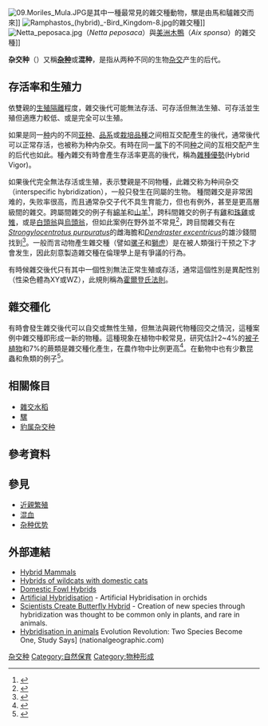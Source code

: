 [[File:09.Moriles_Mula.JPG|thumb]]是其中一種最常見的雜交種動物，騾是由馬和驢雜交而來]]
[[File:Ramphastos_(hybrid)_-Bird_Kingdom-8.jpg|thumb]]的雜交種]]
[[File:Netta_peposaca.jpg|thumb]]（''Netta peposaca''）與[[美洲木鴨|美洲木鴨]]（''Aix sponsa''）的雜交種]]

'''杂交种'''（{{lang-en|hybrid}}）又稱'''[[杂种|杂种]]'''或'''混种'''，是指从两种不同的生物[[杂交|杂交]]产生的后代。

==存活率和生殖力==
依雙親的[[生殖隔離|生殖隔離]]程度，雜交後代可能無法存活、可存活但無法生殖、可存活並生殖但適應力較低、或是完全可以生殖。

如果是同一[[种|种]]内的不同[[亚种|亚种]]、[[品系|品系]]或[[栽培品種|栽培品種]]之间相互交配產生的後代，通常後代可以正常存活，也被称为种内杂交。有時在同一[[属|属]]下的不同[[种|种]]之间的互相交配产生的后代也如此。種內雜交有時會產生存活率更高的後代，稱為[[雜種優勢|雜種優勢]](Hybrid Vigor)。

如果後代完全無法存活或生殖，表示雙親是不同物種，此雜交称为种间杂交（interspecific hybridization），一般只發生在同屬的生物。
種間雜交是非常困难的，失败率很高，而且通常杂交子代不具生育能力，但也有例外，甚至是更高層級間的雜交。跨屬間雜交的例子有[[綿羊|綿羊]]和[[山羊|山羊]]<ref>{{cite journal|author=Kelk, Dawn A.; Gartley, Cathy J.; Buckrell, Brian C.; King, W. Allan |title=The interbreeding of sheep and goats|journal=Canadian Veterinary Journal |date=1997 |volume=38 |pages=235–237 |url=https://www.ncbi.nlm.nih.gov/pmc/articles/PMC1576582/pdf/canvetj00089-0049.pdf |pmc=1576582 |pmid=9105723}}</ref>，跨科間雜交的例子有[[雞|雞]]和[[珠雞|珠雞]]或[[雉|雉]]，或是[[白頭翁|白頭翁]]與[[烏頭翁|烏頭翁]]，但如此案例在野外並不常見<ref>{{cite web |last1=Johnsgard |first1=Paul A. |title=Hybridization & Zoogeographic Patterns in Pheasants |url=http://digitalcommons.unl.edu/cgi/viewcontent.cgi?article=1017&context=johnsgard |publisher=University of Nebraska - Lincoln |accessdate=20 March 2017 |ref=Paul Johnsgard Collection. Paper 17 |date=1983 |page=5}}</ref>，跨目間雜交有在''[[Strongylocentrotus_purpuratus|Strongylocentrotus purpuratus]]''的雌海膽和''[[Dendraster_excentricus|Dendraster excentricus]]''的雄沙錢間找到<ref>{{cite book |last=Giudice |first=Giovanni |title=Developmental Biology of the Sea Urchin Embryo |url=https://books.google.com/books?id=GRYNVLi1gxgC&pg=PA171 |year=2012 |publisher=Elsevier |isbn=978-0-323-14878-8 |page=171}}</ref>。一般而言动物產生雜交種（譬如[[骡子|骡子]]和[[獅虎|獅虎]]）是在被人類强行干预之下才會发生，因此刻意製造雜交種在倫理學上是有爭議的行為。

有時候雜交後代只有其中一個性別無法正常生殖或存活，通常這個性別是異配性別（性染色體為XY或WZ），此規則稱為[[霍爾登氏法則|霍爾登氏法則]]。

==雜交種化==
有時會發生雜交後代可以自交或無性生殖，但無法與親代物種回交之情況，這種案例中雜交種即形成一新的物種。這種現象在植物中較常見，研究估計2~4%的[[被子植物|被子植物]]和7%的蕨類是雜交種化產生，在農作物中比例更高<ref>{{cite journal|last=Otto|first=S.|author2=Witton, P.J.|authorlink1=莎拉·奧托|title=Polyploid incidence and evolution|journal=Annual Review of Genetics|year=2000|volume=34|pages=401–437|url=http://www.zoology.ubc.ca/~otto/reprints/OttoWhitton2000.pdf | doi = 10.1146/annurev.genet.34.1.401 }}</ref>。在動物中也有少數昆蟲和魚類的例子<ref>{{cite journal|last=Larsen|first=P.A. |author2=Marchán-Rivadeneira, M.R. |author3=Baker, R.J.|title=Natural hybridization generates mammalian lineage with species characteristics|journal=Proceedings of the National Academy of Sciences of the United States of America|date=5 January 2010|url=http://www.pnas.org/content/107/25/11447|doi=10.1073/pnas.1000133107 |volume=107 |pages=11447–11452}}</ref>。

==相關條目==
*[[雜交水稻|雜交水稻]]
*[[騾|騾]]
*[[豹属杂交种|豹属杂交种]]

==參考資料==
{{reflist}}

== 參見 ==
* [[近親繁殖|近親繁殖]]
* [[混血|混血]]
* [[杂种优势|杂种优势]]

== 外部連結 ==
* [http://www.messybeast.com/genetics/hybrid-mammals.html Hybrid Mammals]
* [http://www.messybeast.com/small-hybrids/hybrids.htm Hybrids of wildcats with domestic cats]
* [http://www.feathersite.com/Poultry/BRKHybrids.html Domestic Fowl Hybrids]
* [http://www.orchids.co.in/plant-facts/artificial-hybridisation.shtm Artificial Hybridisation] - Artificial Hybridisation in orchids
* [http://www.livescience.com/animalworld/060614_butterfly_hybrid.html Scientists Create Butterfly Hybrid] - Creation of new species through hybridization was thought to be common only in plants, and rare in animals.
* [http://news.nationalgeographic.com/news/2005/07/0727_050727_evolution.html Hybridisation in animals] Evolution Revolution: Two Species Become One, Study Says] (nationalgeographic.com)

{{物种形成}}

{{Authority control}}
[[Category:杂交种|]]
[[Category:自然保育|Category:自然保育]]
[[Category:物种形成|Category:物种形成]]